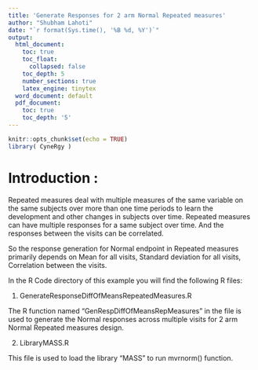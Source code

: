 ---
title: 'Generate Responses for 2 arm Normal Repeated measures'
author: "Shubham Lahoti"
date: "`r format(Sys.time(), '%B %d, %Y')`"
output:
  html_document:
    toc: true
    toc_float:
      collapsed: false
    toc_depth: 5
    number_sections: true
    latex_engine: tinytex
  word_document: default
  pdf_document:
    toc: true
    toc_depth: '5'
---

```{r setup, include=FALSE}
knitr::opts_chunk$set(echo = TRUE)
library( CyneRgy )
```

# Introduction :

Repeated measures deal with multiple measures of the same variable on the same subjects over more than one time periods to learn the development and other changes in subjects over time. 
Repeated measures can have multiple responses for a same subject over time. And the responses between the visits can be correlated.

So the response generation for Normal endpoint in Repeated measures primarily depends on Mean for all visits, Standard deviation for all visits, Correlation between the visits.

In the R Code directory of this example you will find the following R files:

1. GenerateResponseDiffOfMeansRepeatedMeasures.R

The R function named "GenRespDiffOfMeansRepMeasures" in the file  is used to generate the Normal responses across multiple visits for 2 arm Normal Repeated measures design.


2. LibraryMASS.R

This file is used to load the library "MASS" to run mvrnorm() function. 


